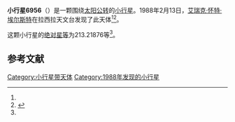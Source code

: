 {{Infobox planet
| bgcolour = #FFFFC0
| name = 6956 Holbach
| symbol = 
| image = 
| caption = 
| discovery = yes
| discovery_ref = 
| discoverer = [[艾瑞克·怀特·埃尔斯特|艾瑞克·怀特·埃尔斯特]]
| discovery_site = [[拉西拉天文台|拉西拉天文台]] 
| discovered = 1988年2月13日
| designations = yes
| mp_name = 
| named_after = 
| alt_names = 1988 CX3/ 1975 WZ / 1990 TT9
| mp_category = [[主带小行星|主带小行星]]
| orbit_ref = <ref name="a">[http://ssd.jpl.nasa.gov/sbdb.cgi?sstr=6956 6956 Holbach] {{Wayback|url=http://ssd.jpl.nasa.gov/sbdb.cgi?sstr=6956 |date=20210904005935 }}，小行星數據庫瀏覽器（JPL Small-Body Database Browser）－[[美国国家航空航天局|美国国家航空航天局]]喷气推进实验室</ref>
| epoch = 2456400.5 (2013年4月18日更新)
| aphelion = {{convert|2.6693832|AU|km|3|abbr=on|lk=out}}
| perihelion = {{convert|2.2157198|AU|km|3|abbr=on}}
| semimajor = {{convert|2.4425515|AU|km|3|abbr=on}}
| eccentricity = 0.0928667
| period = 1394.325035 [[日|日]]<br />3.82[[儒略年|儒略年]]
| avg_speed = 
| inclination = 5.47234
| asc_node = 243.95656
| mean_anomaly = 
| arg_peri = 213.21876
| satellites = 
| physical_characteristics = yes
| dimensions = 
| mass = 
| density = 
| surface_grav = 
| escape_velocity = 
| sidereal_day = 
| axial_tilt = 
| pole_ecliptic_lat = 
| pole_ecliptic_lon = 
| albedo = 
| temperatures= 
| temp_name1 = 
| mean_temp_1 = 
| max_temp_1 = 
| temp_name2 = 
| max_temp_2 = 
| spectral_type = 
| abs_magnitude = 213.21876
}}

'''小行星6956'''（{{lang-en|6956 Holbach}}）是一颗围绕[[太阳|太阳]][[公转|公转]]的[[小行星|小行星]]。1988年2月13日，[[艾瑞克·怀特·埃尔斯特|艾瑞克·怀特·埃尔斯特]]在拉西拉天文台发现了此天体<ref name="a" /><ref>{{cite news|title=小行星列表|url=http://cfa-www.harvard.edu/iau/lists/NumberedMPs.txt|accessdate=2013-07-08|newspaper=哈佛大学|archive-date=2008-05-17|archive-url=https://web.archive.org/web/20080517010638/http://cfa-www.harvard.edu/iau/lists/NumberedMPs.txt|dead-url=no}}</ref>。

这颗小行星的[[绝对星等|绝对星等]]为213.21876等<ref name="a" />。

==参考文献==
{{reflist}}
{{Minor Planet Number|[[小行星6955|小行星6955]]|[[小行星6957|小行星6957]]}}

{{小天体}}

[[Category:小行星带天体|Category:小行星带天体]]
[[Category:1988年发现的小行星|Category:1988年发现的小行星]]

{{asteroid-stub}}